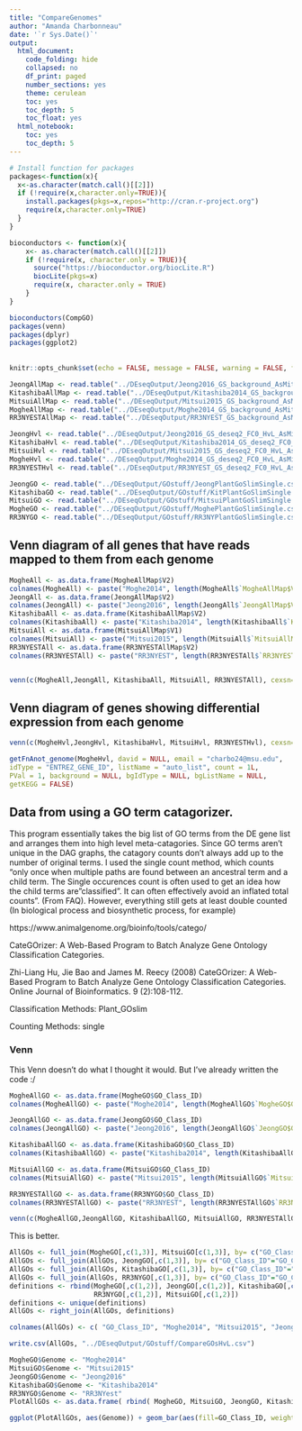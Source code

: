 ```yaml
---
title: "CompareGenomes"
author: "Amanda Charbonneau"
date: '`r Sys.Date()`'
output:
  html_document:
    code_folding: hide
    collapsed: no
    df_print: paged
    number_sections: yes
    theme: cerulean
    toc: yes
    toc_depth: 5
    toc_float: yes
  html_notebook:
    toc: yes
    toc_depth: 5
---
```


```r

# Install function for packages    
packages<-function(x){
  x<-as.character(match.call()[[2]])
  if (!require(x,character.only=TRUE)){
    install.packages(pkgs=x,repos="http://cran.r-project.org")
    require(x,character.only=TRUE)
  }
}

bioconductors <- function(x){
    x<- as.character(match.call()[[2]])
    if (!require(x, character.only = TRUE)){
      source("https://bioconductor.org/biocLite.R")
      biocLite(pkgs=x)
      require(x, character.only = TRUE)
    }
}

bioconductors(CompGO)
packages(venn)
packages(dplyr)
packages(ggplot2)
 
 
knitr::opts_chunk$set(echo = FALSE, message = FALSE, warning = FALSE, fig.path="../figures/", fig.keep="last")
```


```r
JeongAllMap <- read.table("../DEseqOutput/Jeong2016_GS_background_AsMitsui.names.uniq", sep = ",")
KitashibaAllMap <- read.table("../DEseqOutput/Kitashiba2014_GS_background_AsMitsui.names.uniq", sep = ",")
MitsuiAllMap <- read.table("../DEseqOutput/Mitsui2015_GS_background_AsMitsui.names.uniq")
MogheAllMap <- read.table("../DEseqOutput/Moghe2014_GS_background_AsMitsui.names.uniq", sep = ",")
RR3NYESTAllMap <- read.table("../DEseqOutput/RR3NYEST_GS_background_AsMitsui.names.uniq", sep = ",")

```


```r
JeongHvl <- read.table("../DEseqOutput/Jeong2016_GS_deseq2_FC0_HvL_AsMitsui.names.uniq", col.names = "Jeong2016")
KitashibaHvl <- read.table("../DEseqOutput/Kitashiba2014_GS_deseq2_FC0_HvL_AsMitsui.names.uniq", col.names = "Kitashiba2014")
MitsuiHvl <- read.table("../DEseqOutput/Mitsui2015_GS_deseq2_FC0_HvL_AsMitsui.names.uniq", col.names = "Mitsui2015")
MogheHvl <- read.table("../DEseqOutput/Moghe2014_GS_deseq2_FC0_HvL_AsMitsui.names.uniq", col.names = "Moghe2014")
RR3NYESTHvl <- read.table("../DEseqOutput/RR3NYEST_GS_deseq2_FC0_HvL_AsMitsui.names.uniq", col.names = "RR3NYEST")

```

```r

JeongGO <- read.table("../DEseqOutput/GOstuff/JeongPlantGoSlimSingle.csv", sep=",", header=TRUE)
KitashibaGO <- read.table("../DEseqOutput/GOstuff/KitPlantGoSlimSingle.csv", sep=",", header=TRUE)
MitsuiGO <- read.table("../DEseqOutput/GOstuff/MitsuiPlantGoSlimSingle.csv", sep=",", header=TRUE)
MogheGO <- read.table("../DEseqOutput/GOstuff/MoghePlantGoSlimSingle.csv", sep=",", header=TRUE)
RR3NYGO <- read.table("../DEseqOutput/GOstuff/RR3NYPlantGoSlimSingle.csv", sep=",", header=TRUE)
```


## Venn diagram of all genes that have reads mapped to them from each genome
```r

MogheAll <- as.data.frame(MogheAllMap$V2)
colnames(MogheAll) <- paste("Moghe2014", length(MogheAll$`MogheAllMap$V2`), sep = "_")
JeongAll <- as.data.frame(JeongAllMap$V2)
colnames(JeongAll) <- paste("Jeong2016", length(JeongAll$`JeongAllMap$V2`), sep = "_")
KitashibaAll <- as.data.frame(KitashibaAllMap$V2)
colnames(KitashibaAll) <- paste("Kitashiba2014", length(KitashibaAll$`KitashibaAllMap$V2`), sep="_")
MitsuiAll <- as.data.frame(MitsuiAllMap$V1)
colnames(MitsuiAll) <- paste("Mitsui2015", length(MitsuiAll$`MitsuiAllMap$V1`), sep = "_")
RR3NYESTAll <- as.data.frame(RR3NYESTAllMap$V2)
colnames(RR3NYESTAll) <- paste("RR3NYEST", length(RR3NYESTAll$`RR3NYESTAllMap$V2`), sep = "_")


venn(c(MogheAll,JeongAll, KitashibaAll, MitsuiAll, RR3NYESTAll), cexsn=0.1, zcolor="style")

```


## Venn diagram of genes showing differential expression from each genome


```r
venn(c(MogheHvl,JeongHvl, KitashibaHvl, MitsuiHvl, RR3NYESTHvl), cexsn=0.1, zcolor="style")
```


```r
getFnAnot_genome(MogheHvl, david = NULL, email = "charbo24@msu.edu",
idType = "ENTREZ_GENE_ID", listName = "auto_list", count = 1L,
PVal = 1, background = NULL, bgIdType = NULL, bgListName = NULL,
getKEGG = FALSE)
```

## Data from using a GO term catagorizer. 

This program essentially takes the big list of GO terms from the DE gene list and arranges them into high level meta-catagories. Since GO terms aren't unique in the DAG graphs, the catagory counts don't always add up to the number of original terms. I used the single count method, which counts "only once when multiple paths are found between an ancestral term and a child term. The Single occurences count is often used to get an idea how the child terms are "classified". It can often effectively avoid an inflated total counts". (From FAQ). However, everything still gets at least double counted (In biological process and biosynthetic process, for example)


https://www.animalgenome.org/bioinfo/tools/catego/

CateGOrizer: A Web-Based Program to Batch Analyze Gene Ontology Classification Categories.

Zhi-Liang Hu, Jie Bao and James M. Reecy (2008) CateGOrizer: A Web-Based Program to Batch Analyze Gene Ontology Classification Categories. Online Journal of Bioinformatics. 9 (2):108-112.

Classification Methods: Plant_GOslim

Counting Methods: single

### Venn

This Venn doesn't do what I thought it would. But I've already written the code :/
```r

MogheAllGO <- as.data.frame(MogheGO$GO_Class_ID)
colnames(MogheAllGO) <- paste("Moghe2014", length(MogheAllGO$`MogheGO$GO_Class_ID`), sep = "_")

JeongAllGO <- as.data.frame(JeongGO$GO_Class_ID)
colnames(JeongAllGO) <- paste("Jeong2016", length(JeongAllGO$`JeongGO$GO_Class_ID`), sep = "_")

KitashibaAllGO <- as.data.frame(KitashibaGO$GO_Class_ID)
colnames(KitashibaAllGO) <- paste("Kitashiba2014", length(KitashibaAllGO$`KitashibaGO$GO_Class_ID`), sep="_")

MitsuiAllGO <- as.data.frame(MitsuiGO$GO_Class_ID)
colnames(MitsuiAllGO) <- paste("Mitsui2015", length(MitsuiAllGO$`MitsuiGO$GO_Class_ID`), sep = "_")

RR3NYESTAllGO <- as.data.frame(RR3NYGO$GO_Class_ID)
colnames(RR3NYESTAllGO) <- paste("RR3NYEST", length(RR3NYESTAllGO$`RR3NYGO$GO_Class_ID`), sep = "_")

venn(c(MogheAllGO,JeongAllGO, KitashibaAllGO, MitsuiAllGO, RR3NYESTAllGO), cexsn=1, zcolor="style")
```

This is better.



```r

AllGOs <- full_join(MogheGO[,c(1,3)], MitsuiGO[c(1,3)], by= c("GO_Class_ID"="GO_Class_ID"))
AllGOs <- full_join(AllGOs, JeongGO[,c(1,3)], by= c("GO_Class_ID"="GO_Class_ID"))
AllGOs <- full_join(AllGOs, KitashibaGO[,c(1,3)], by= c("GO_Class_ID"="GO_Class_ID"))
AllGOs <- full_join(AllGOs, RR3NYGO[,c(1,3)], by= c("GO_Class_ID"="GO_Class_ID"))
definitions <- rbind(MogheGO[,c(1,2)], JeongGO[,c(1,2)], KitashibaGO[,c(1,2)],
                     RR3NYGO[,c(1,2)], MitsuiGO[,c(1,2)])
definitions <- unique(definitions)
AllGOs <- right_join(AllGOs, definitions)

colnames(AllGOs) <- c( "GO_Class_ID", "Moghe2014", "Mitsui2015", "Jeong2016", "Kitashiba2014", "RR3NYest", "Definitions")

write.csv(AllGOs, "../DEseqOutput/GOstuff/CompareGOsHvL.csv")

MogheGO$Genome <- "Moghe2014"
MitsuiGO$Genome <- "Mitsui2015"
JeongGO$Genome <- "Jeong2016"
KitashibaGO$Genome <- "Kitashiba2014"
RR3NYGO$Genome <- "RR3NYest"
PlotAllGOs <- as.data.frame( rbind( MogheGO, MitsuiGO, JeongGO, KitashibaGO, RR3NYGO))

ggplot(PlotAllGOs, aes(Genome)) + geom_bar(aes(fill=GO_Class_ID, weight=Counts))
```

